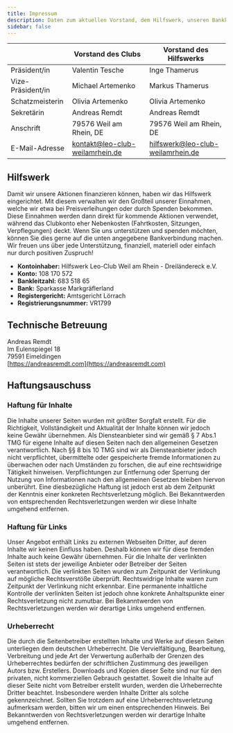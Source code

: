 ```yaml
---
title: Impressum
description: Daten zum aktuellen Vorstand, dem Hilfswerk, unseren Bankkonten und dem Haftungsausschluss.
sidebar: false
---
```


|                   | Vorstand des Clubs                                                        | Vorstand des Hilfswerks                                                       |
| ----------------- | ------------------------------------------------------------------------- | ----------------------------------------------------------------------------- |
| Präsident/in      | Valentin Tesche                                                           | Inge Thamerus                                                                 |
| Vize-Präsident/in | Michael Artemenko                                                         | Markus Thamerus                                                               |
| Schatzmeisterin   | Olivia Artemenko                                                          | Olivia Artemenko                                                              |
| Sekretärin        | Andreas Remdt                                                             | Andreas Remdt                                                                 |
| Anschrift         | 79576 Weil am Rhein, DE                                                   | 79576 Weil am Rhein, DE                                                       |
| E-Mail-Adresse    | [kontakt@leo-club-weilamrhein.de](mailto:kontakt@leo-club-weilamrhein.de) | [hilfswerk@leo-club-weilamrhein.de](mailto:hilfswerk@leo-club-weilamrhein.de) |

## Hilfswerk

Damit wir unsere Aktionen finanzieren können, haben wir das Hilfswerk eingerichtet. Mit diesem verwalten wir den Großteil unserer Einnahmen, welche wir etwa bei Preisverleihungen oder durch Spenden bekommen. Diese Einnahmen werden dann direkt für kommende Aktionen verwendet, während das Clubkonto eher Nebenkosten (Fahrtkosten, Sitzungen, Verpflegungen) deckt. Wenn Sie uns unterstützen und spenden möchten, können Sie dies gerne auf die unten angegebene Bankverbindung machen. Wir freuen uns über jede Unterstützung, finanziell, materiell oder einfach nur durch positiven Zuspruch!

- **Kontoinhaber:** Hilfswerk Leo-Club Weil am Rhein - Dreiländereck e.V.
- **Konto:** 108 170 572
- **Bankleitzahl:** 683 518 65
- **Bank:** Sparkasse Markgräflerland
- **Registergericht:** Amtsgericht Lörrach
- **Registrierungsnummer:** VR1799

## Technische Betreuung

Andreas Remdt  
Im Eulenspiegel 18  
79591 Eimeldingen  
[https://andreasremdt.com](https://andreasremdt.com)

## Haftungsauschuss

### Haftung für Inhalte

Die Inhalte unserer Seiten wurden mit größter Sorgfalt erstellt. Für die Richtigkeit, Vollständigkeit und Aktualität der Inhalte können wir jedoch keine Gewähr übernehmen. Als Diensteanbieter sind wir gemäß § 7 Abs.1 TMG für eigene Inhalte auf diesen Seiten nach den allgemeinen Gesetzen verantwortlich. Nach §§ 8 bis 10 TMG sind wir als Diensteanbieter jedoch nicht verpflichtet, übermittelte oder gespeicherte fremde Informationen zu überwachen oder nach Umständen zu forschen, die auf eine rechtswidrige Tätigkeit hinweisen. Verpflichtungen zur Entfernung oder Sperrung der Nutzung von Informationen nach den allgemeinen Gesetzen bleiben hiervon unberührt. Eine diesbezügliche Haftung ist jedoch erst ab dem Zeitpunkt der Kenntnis einer konkreten Rechtsverletzung möglich. Bei Bekanntwerden von entsprechenden Rechtsverletzungen werden wir diese Inhalte umgehend entfernen.

### Haftung für Links

Unser Angebot enthält Links zu externen Webseiten Dritter, auf deren Inhalte wir keinen Einfluss haben. Deshalb können wir für diese fremden Inhalte auch keine Gewähr übernehmen. Für die Inhalte der verlinkten Seiten ist stets der jeweilige Anbieter oder Betreiber der Seiten verantwortlich. Die verlinkten Seiten wurden zum Zeitpunkt der Verlinkung auf mögliche Rechtsverstöße überprüft. Rechtswidrige Inhalte waren zum Zeitpunkt der Verlinkung nicht erkennbar. Eine permanente inhaltliche Kontrolle der verlinkten Seiten ist jedoch ohne konkrete Anhaltspunkte einer Rechtsverletzung nicht zumutbar. Bei Bekanntwerden von Rechtsverletzungen werden wir derartige Links umgehend entfernen.

### Urheberrecht

Die durch die Seitenbetreiber erstellten Inhalte und Werke auf diesen Seiten unterliegen dem deutschen Urheberrecht. Die Vervielfältigung, Bearbeitung, Verbreitung und jede Art der Verwertung außerhalb der Grenzen des Urheberrechtes bedürfen der schriftlichen Zustimmung des jeweiligen Autors bzw. Erstellers. Downloads und Kopien dieser Seite sind nur für den privaten, nicht kommerziellen Gebrauch gestattet. Soweit die Inhalte auf dieser Seite nicht vom Betreiber erstellt wurden, werden die Urheberrechte Dritter beachtet. Insbesondere werden Inhalte Dritter als solche gekennzeichnet. Sollten Sie trotzdem auf eine Urheberrechtsverletzung aufmerksam werden, bitten wir um einen entsprechenden Hinweis. Bei Bekanntwerden von Rechtsverletzungen werden wir derartige Inhalte umgehend entfernen.
